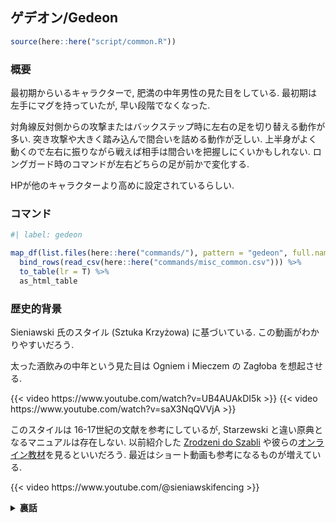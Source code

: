 ## ゲデオン/Gedeon {#sec-Gedeon}

```r
source(here::here("script/common.R"))
```

### 概要 {-}

最初期からいるキャラクターで, 肥満の中年男性の見た目をしている. 最初期は左手にマグを持っていたが, 早い段階でなくなった.

対角線反対側からの攻撃またはバックステップ時に左右の足を切り替える動作が多い. 突き攻撃や大きく踏み込んで間合いを詰める動作が乏しい. 上半身がよく動くので左右に振りながら戦えば相手は間合いを把握しにくいかもしれない. ロングガード時のコマンドが左右どちらの足が前かで変化する.

HPが他のキャラクターより高めに設定されているらしい.

### コマンド

```r
#| label: gedeon

map_df(list.files(here::here("commands/"), pattern = "gedeon", full.names = T), read_csv) %>%
  bind_rows(read_csv(here::here("commands/misc_common.csv"))) %>%
  to_table(lr = T) %>%
  as_html_table
```

### 歴史的背景 {-}

Sieniawski 氏のスタイル (Sztuka Krzyżowa) に基づいている. この動画がわかりやすいだろう.

太った酒飲みの中年という見た目は Ogniem i Mieczem の Zagłoba を想起させる.

{{< video https://www.youtube.com/watch?v=UB4AUAkDI5k >}}
{{< video https://www.youtube.com/watch?v=saX3NqQVVjA >}}

このスタイルは 16-17世紀の文献を参考にしているが, Starzewski と違い原典となるマニュアルは存在しない. 以前紹介した [Zrodzeni do Szabli](https://vimeo.com/ondemand/bornforthesaber) や彼らの[オンライン教材](https://www.sieniawski-fencing.com/kurs-online)を見るといいだろう. 最近はショート動画も参考になるものが増えている.

{{< video https://www.youtube.com/@sieniawskifencing >}}


`<details><summary><b>裏話</b></summary>`{=html}

以前, Sieniawski 氏本人に直接レッスンを受けた際に質問した. 得られたコメントを要約するとこうなる. 「確かにこのキャラクターの構えのいくつかは私のスタイルによく似ている. でも(レッスンで教えたことを踏まえて)あなたも分かるように, 私の戦い方のコンセプトに反している動作や, 隙ができるような問題のある動作もいくつもある. 例えば, Gedeonは剣の振りと踏み込みをほぼ同時にやっている. これでは足の踏ん張りの強さが斬撃に伝わらない. そしてそもそも, **私はこのキャラクターの作成に関わっていない**」 最後の暴露話はともかく, コンセプトはオンライン教材でもそれなりに説明されているので, 見ればわかると思う.

`</details>`{=html}
